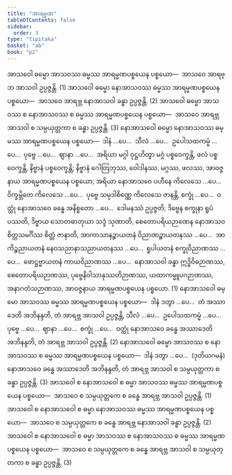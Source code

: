 ```yaml
---
title: "အာရမ္မဏ"
tableOfContents: false
sidebar:
  order: 3
type: "tipitaka"
basket: "ab"
book: "p2"
---
```



<DynamicBreadcrumb />

<Division number="18" book="p2" e="ch" v="38" p="45">

<Paragraph number="1016" book="p2">
အာသဝေါ ဓမ္မော အာသဝဿ ဓမ္မဿ အာရမ္မဏပစ္စယေန ပစ္စယော—  အာသဝေ အာရဗ္ဘ အာသဝါ ဥပ္ပဇ္ဇန္တိ. (1)
</Paragraph>

<Paragraph number="1017" book="p2">
အာသဝေါ ဓမ္မော နောအာသဝဿ ဓမ္မဿ အာရမ္မဏပစ္စယေန ပစ္စယော—  အာသဝေ အာရဗ္ဘ နောအာသဝါ ခန္ဓာ ဥပ္ပဇ္ဇန္တိ. (2)
</Paragraph>

<Paragraph number="1018" book="p2">
အာသဝေါ ဓမ္မော အာသဝဿ စ နောအာသဝဿ စ ဓမ္မဿ အာရမ္မဏပစ္စယေန ပစ္စယော—  အာသဝေ အာရဗ္ဘ အာသဝါ စ သမ္ပယုတ္တကာ စ ခန္ဓာ ဥပ္ပဇ္ဇန္တိ. (3)
</Paragraph>

</Division>
<Division number="19" book="p2" e="ch" v="38" p="45">

<Paragraph number="1019" book="p2">
နောအာသဝေါ ဓမ္မော နောအာသဝဿ ဓမ္မဿ အာရမ္မဏပစ္စယေန ပစ္စယော—  ဒါနံ …ပေ…  သီလံ …ပေ…  ဥပေါသထကမ္မံ …ပေ…  ပုဗ္ဗေ …ပေ…  ဈာနာ …ပေ…  အရိယာ မဂ္ဂါ ဝုဋ္ဌဟိတွာ မဂ္ဂံ ပစ္စဝေက္ခန္တိ, ဖလံ ပစ္စဝေက္ခန္တိ, နိဗ္ဗာနံ ပစ္စဝေက္ခန္တိ; နိဗ္ဗာနံ ဂေါတြဘုဿ, ဝေါဒါနဿ, မဂ္ဂဿ, ဖလဿ, အာဝဇ္ဇနာယ အာရမ္မဏပစ္စယေန ပစ္စယော; အရိယာ နောအာသဝေ ပဟီနေ ကိလေသေ …ပေ…  ဝိက္ခမ္ဘိတေ ကိလေသေ …ပေ…  ပုဗ္ဗေ သမုဒါစိဏ္ဏေ ကိလေသေ ဇာနန္တိ, စက္ခုံ …ပေ…  ဝတ္ထုံ နောအာသဝေ ခန္ဓေ အနိစ္စတော …ပေ…  ဒေါမနဿံ ဥပ္ပဇ္ဇတိ; ဒိဗ္ဗေန စက္ခုနာ ရူပံ ပဿတိ, ဒိဗ္ဗာယ သောတဓာတုယာ သဒ္ဒံ သုဏာတိ, စေတောပရိယဉာဏေန နောအာသဝစိတ္တသမင်္ဂိဿ စိတ္တံ ဇာနာတိ, အာကာသာနဉ္စာယတနံ ဝိညာဏဉ္စာယတနဿ …ပေ…  အာကိဉ္စညာယတနံ နေဝသညာနာသညာယတနဿ …ပေ…  ရူပါယတနံ စက္ခုဝိညာဏဿ …ပေ…  ဖောဋ္ဌဗ္ဗာယတနံ ကာယဝိညာဏဿ …ပေ…  နောအာသဝါ ခန္ဓာ ဣဒ္ဓိဝိဓဉာဏဿ, စေတောပရိယဉာဏဿ, ပုဗ္ဗေနိဝါသာနုဿတိဉာဏဿ, ယထာကမ္မူပဂဉာဏဿ, အနာဂတံသဉာဏဿ, အာဝဇ္ဇနာယ အာရမ္မဏပစ္စယေန ပစ္စယော. (1)
</Paragraph>

<Paragraph number="1020" book="p2">
နောအာသဝေါ ဓမ္မော အာသဝဿ ဓမ္မဿ အာရမ္မဏပစ္စယေန ပစ္စယော—  ဒါနံ ဒတွာ …ပေ…  တံ အဿာဒေတိ အဘိနန္ဒတိ, တံ အာရဗ္ဘ အာသဝါ ဥပ္ပဇ္ဇန္တိ, သီလံ …ပေ…  ဥပေါသထကမ္မံ …ပေ…  ပုဗ္ဗေ …ပေ…  ဈာနာ …ပေ…  စက္ခုံ …ပေ…  ဝတ္ထုံ နောအာသဝေ ခန္ဓေ အဿာဒေတိ အဘိနန္ဒတိ, တံ အာရဗ္ဘ အာသဝါ ဥပ္ပဇ္ဇန္တိ. (2)
</Paragraph>

<Paragraph number="1021" book="p2">
နောအာသဝေါ ဓမ္မော အာသဝဿ စ နောအာသဝဿ စ ဓမ္မဿ အာရမ္မဏပစ္စယေန ပစ္စယော—  ဒါနံ ဒတွာ …ပေ…  (ဒုတိယဂမနံ) နောအာသဝေ ခန္ဓေ အဿာဒေတိ အဘိနန္ဒတိ, တံ အာရဗ္ဘ အာသဝါ စ သမ္ပယုတ္တကာ စ ခန္ဓာ ဥပ္ပဇ္ဇန္တိ. (3)
</Paragraph>

</Division>
<Division number="20" book="p2" e="ch" v="38" p="46">

<Paragraph number="1022" book="p2">
အာသဝေါ စ နောအာသဝေါ စ ဓမ္မာ အာသဝဿ ဓမ္မဿ အာရမ္မဏပစ္စယေန ပစ္စယော—  အာသဝေ စ သမ္ပယုတ္တကေ စ ခန္ဓေ အာရဗ္ဘ အာသဝါ ဥပ္ပဇ္ဇန္တိ. (1)
</Paragraph>

<Paragraph number="1023" book="p2">
အာသဝေါ စ နောအာသဝေါ စ ဓမ္မာ နောအာသဝဿ ဓမ္မဿ အာရမ္မဏပစ္စယေန ပစ္စယော—  အာသဝေ စ သမ္ပယုတ္တကေ စ ခန္ဓေ အာရဗ္ဘ နောအာသဝါ ခန္ဓာ ဥပ္ပဇ္ဇန္တိ. (2)
</Paragraph>

<Paragraph number="1024" book="p2">
အာသဝေါ စ နောအာသဝေါ စ ဓမ္မာ အာသဝဿ စ နောအာသဝဿ စ ဓမ္မဿ အာရမ္မဏပစ္စယေန ပစ္စယော—  အာသဝေ စ သမ္ပယုတ္တကေ စ ခန္ဓေ အာရဗ္ဘ အာသဝါ စ သမ္ပယုတ္တကာ စ ခန္ဓာ ဥပ္ပဇ္ဇန္တိ. (3)
</Paragraph>
</Division>